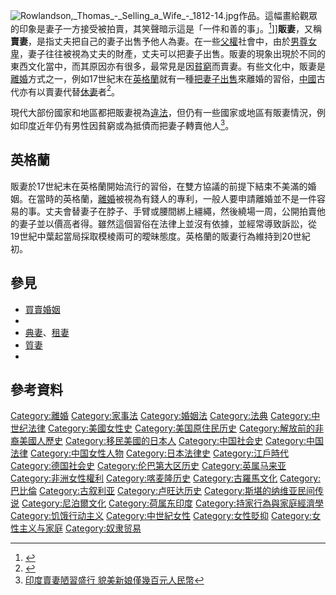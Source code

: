 [[File:Rowlandson,_Thomas_-_Selling_a_Wife_-_1812-14.jpg|thumb]]作品。這幅畫給觀眾的印象是妻子一方接受被拍賣，其笑聲暗示這是「一件和善的事」。<ref>{{Citation |last=Vaessen |first=Rachel Anne |title=Humour, Halters and Humiliation: Wife Sale as Theatre and Self-divorce (thesis) |url=http://ir.lib.sfu.ca/dspace/retrieve/4174/etd2589.pdf |format=pdf |publisher=ir.lib.sfu.ca |year=2006 |accessdate=18 December 2009 |archive-date=2011-07-06 |archive-url=https://web.archive.org/web/20110706204158/http://ir.lib.sfu.ca/dspace/retrieve/4174/etd2589.pdf |dead-url=no }}</ref>]]'''販妻'''，又稱'''賣妻'''，是指丈夫把自己的妻子出售予他人為妻。在一些[[父權|父權]]社會中，由於[[男尊女卑|男尊女卑]]，妻子往往被視為丈夫的財產，丈夫可以把妻子出售。販妻的現象出現於不同的東西文化當中，而其原因亦有很多，最常見是因[[貧窮|貧窮]]而賣妻。有些文化中，販妻是[[離婚|離婚]]方式之一，例如17世紀末在[[英格蘭|英格蘭]]就有一種[[販妻_(英格蘭)|把妻子出售]]來離婚的習俗，[[中國|中國]]古代亦有以賣妻代替[[休妻|休妻]]者<ref>{{Cite web |url=http://www.saohua.com/shuku/fengqing/t004.htm |title=卖妻者的夫妻感悟 |access-date=2015-09-24 |archive-date=2015-09-25 |archive-url=https://web.archive.org/web/20150925112805/http://www.saohua.com/shuku/fengqing/t004.htm |dead-url=no }}</ref>。

現代大部份國家和地區都把販妻視為[[違法|違法]]，但仍有一些國家或地區有販妻情況，例如印度近年仍有男性因貧窮或為抵債而把妻子轉賣他人<ref>[http://info.wenweipo.com/index.php?action-viewnews-itemid-58778 印度賣妻陋習盛行 貌美新娘僅幾百元人民幣]{{Dead link|date=2018年9月 |bot=InternetArchiveBot |fix-attempted=yes }}</ref>。

==英格蘭==
{{main|販妻 (英格蘭)}}
販妻於17世紀末在英格蘭開始流行的習俗，在雙方協議的前提下結束不美滿的婚姻。在當時的英格蘭，[[離婚|離婚]]被視為有錢人的專利，一般人要申請離婚並不是一件容易的事。丈夫會替妻子在脖子、手臂或腰間綁上繮繩，然後繞場一周，公開拍賣他的妻子並以價高者得。雖然這個習俗在法律上並沒有依據，並經常導致訴訟，從19世紀中葉起當局採取模棱兩可的曖昧態度。英格蘭的販妻行為維持到20世紀初。
==參見==
*[[買賣婚姻|買賣婚姻]]
*{{link-en|新娘買賣|Bride-buying}}
*[[典妻|典妻]]、[[租妻|租妻]]
*[[質妻|質妻]]
*{{link-en|賣夫|Husband-selling}}

==參考資料==

[[Category:離婚|Category:離婚]]
[[Category:家事法|Category:家事法]]
[[Category:婚姻法|Category:婚姻法]]
[[Category:法典|Category:法典]]
[[Category:中世纪法律|Category:中世纪法律]]
[[Category:美國女性史|Category:美國女性史]]
[[Category:美国原住民历史|Category:美国原住民历史]]
[[Category:解放前的非裔美國人歷史|Category:解放前的非裔美國人歷史]]
[[Category:移民美國的日本人|Category:移民美國的日本人]]
[[Category:中国社会史|Category:中国社会史]]
[[Category:中国法律|Category:中国法律]]
[[Category:中国女性人物|Category:中国女性人物]]
[[Category:日本法律史|Category:日本法律史]]
[[Category:江戶時代|Category:江戶時代]]
[[Category:德国社会史|Category:德国社会史]]
[[Category:伦巴第大区历史|Category:伦巴第大区历史]]
[[Category:英属马来亚|Category:英属马来亚]]
[[Category:非洲女性權利|Category:非洲女性權利]]<!-- For Africa generally and for Congo (unknown which Congo).-->
[[Category:喀麦隆历史|Category:喀麦隆历史]]
[[Category:古羅馬文化|Category:古羅馬文化]]
[[Category:巴比倫|Category:巴比倫]]
[[Category:古叙利亚|Category:古叙利亚]]
[[Category:卢旺达历史|Category:卢旺达历史]]
[[Category:斯堪的纳维亚民间传说|Category:斯堪的纳维亚民间传说]]
[[Category:尼泊爾文化|Category:尼泊爾文化]]
[[Category:荷属东印度|Category:荷属东印度]]
[[Category:持家行為與家庭經濟學|Category:持家行為與家庭經濟學]]
[[Category:饥饿行动主义|Category:饥饿行动主义]]
[[Category:中世紀女性|Category:中世紀女性]]
[[Category:女性貶抑|Category:女性貶抑]]
[[Category:女性主义与家庭|Category:女性主义与家庭]]
[[Category:奴隶贸易|Category:奴隶贸易]]